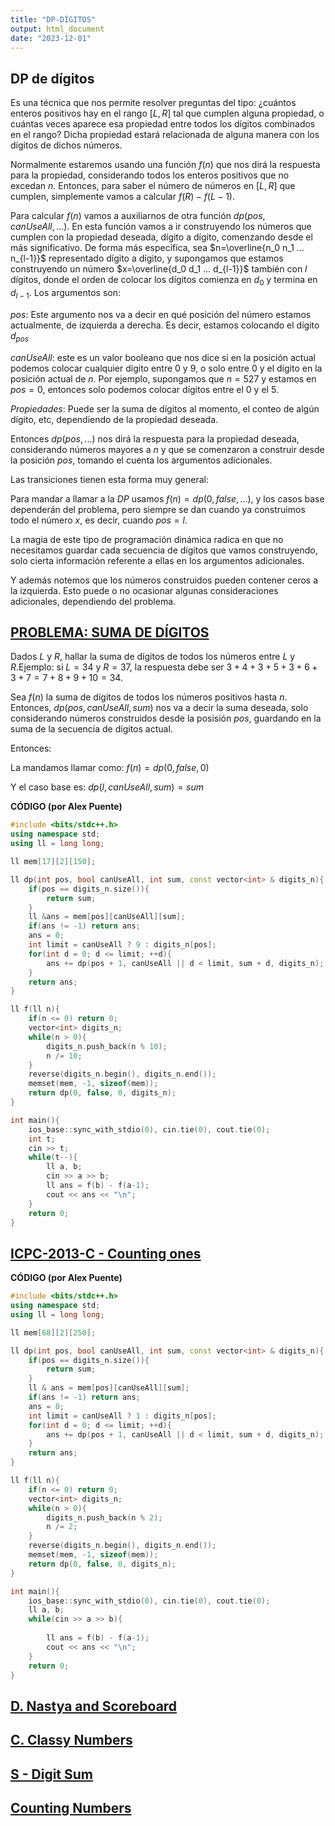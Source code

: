 ```yaml
---
title: "DP-DÍGITOS"
output: html_document
date: "2023-12-01"
---
```


## DP de dígitos

Es una técnica que nos permite resolver preguntas del tipo: ¿cuántos enteros positivos hay en el rango $[L,R]$ tal que cumplen alguna propiedad, o cuántas veces aparece esa propiedad entre todos los dígitos combinados en el rango? Dicha propiedad estará relacionada de alguna manera con los dígitos de dichos números.

Normalmente estaremos usando una función $f(n)$ que nos dirá la respuesta para la propiedad, considerando todos los enteros positivos que no excedan $n$. Entonces, para saber el número de números en $[L,R]$ que cumplen, simplemente vamos a calcular $f(R)-f(L-1)$.

Para calcular $f(n)$ vamos a auxiliarnos de otra función $dp(pos,canUseAll,...)$. En esta función vamos a ir construyendo los números que cumplen con la propiedad deseada, dígito a dígito, comenzando desde el más significativo. De forma más específica, sea $n=\overline{n_0 n_1 ... n_{l-1}}$ representado dígito a dígito, y supongamos que estamos construyendo un número $x=\overline{d_0 d_1 ... d_{l-1}}$ también con $l$ dígitos, donde el orden de colocar los dígitos comienza en $d_0$ y termina en $d_{l-1}$. Los argumentos son:

$pos:$ Este argumento nos va a decir en qué posición del número estamos actualmente, de izquierda a derecha. Es decir, estamos colocando el dígito $d_{pos}$

$canUseAll:$ este es un valor booleano que nos dice si en la posición actual podemos colocar cualquier dígito entre $0$ y $9$, o solo entre $0$ y el dígito en la posición actual de $n$. Por ejemplo, supongamos que $n=527$ y estamos en $pos=0$, entonces solo podemos colocar dígitos entre el $0$ y el $5$.  

$Propiedades:$ Puede ser la suma de dígitos al momento,
el conteo de algún dígito, etc, dependiendo de la propiedad deseada.

Entonces $dp(pos,...)$ nos dirá la respuesta para la propiedad 
deseada, considerando números mayores a $n$ y que se comenzaron
a construir desde la posición $pos$, tomando el cuenta los argumentos adicionales.

Las transiciones tienen esta forma muy general:



\begin{equation*}

limit = 
\begin{cases}
 9  & si  & canUseAll== true\\
n_{pos} & si & canUseAll==false
\end{cases}
\end{equation*}

\begin{equation*}
dp(pos,canUseAll,...)= \sum_{d=0}^{limit}dp(pos+1,canUseAll  || d<limit, ...)
\end{equation*}

Para mandar a llamar a la $DP$ usamos $f(n)=dp(0,false,...)$, y los casos base dependerán del problema, pero siempre se dan cuando ya construimos todo el número $x$, es decir, cuando $pos=l$.

La magia de este tipo de programación dinámica radica en 
que no necesitamos guardar cada secuencia de dígitos que vamos construyendo, solo cierta información referente a ellas en los argumentos adicionales.

Y además notemos que los números construidos pueden contener ceros a la izquierda. Esto puede o no ocasionar algunas consideraciones adicionales, dependiendo del problema.

## [PROBLEMA: SUMA DE DÍGITOS](https://www.spoj.com/problems/PR003004/)

Dados $L$ y $R$, hallar la suma de dígitos de todos los números entre $L$ y $R$.Ejemplo: si 
 $L=34$ y $R=37$, la respuesta debe ser $3+4+3+5+3+6+3+7=7+8+9+10=34$.

Sea $f(n)$ la suma de dígitos de todos los números positivos hasta $n$. Entonces, $dp(pos,canUseAll,sum)$ nos va a decir la suma deseada, solo considerando números construidos desde la posisión $pos$, guardando en la suma de la secuencia de dígitos actual.

Entonces:

\begin{equation*}
dp(pos,canUseAll,sum)= \sum_{d=0}^{limit}dp(pos+1,canUseAll  || d<limit, sum+d)
\end{equation*}
La mandamos llamar como: $f(n)=dp(0,false,0)$

Y el caso base es: $dp(l,canUseAll,sum)=sum$


<div class="collapsed code-title" type="button" data-toggle="collapse" data-target="#codeExample1" aria-expanded="false" aria-controls="collapseTwo">
<!-- title -->
<i class="fas fa-caret-right"></i> 
<p class="title"><b>CÓDIGO (por Alex Puente)</b></p>
</div>
<div id="codeExample1" class="collapse">

```c++
#include <bits/stdc++.h>
using namespace std;
using ll = long long;

ll mem[17][2][150];

ll dp(int pos, bool canUseAll, int sum, const vector<int> & digits_n){
	if(pos == digits_n.size()){
		return sum;
	}
	ll &ans = mem[pos][canUseAll][sum];
	if(ans != -1) return ans;
	ans = 0;
	int limit = canUseAll ? 9 : digits_n[pos];
	for(int d = 0; d <= limit; ++d){
		ans += dp(pos + 1, canUseAll || d < limit, sum + d, digits_n);
	}
	return ans;
}

ll f(ll n){
	if(n <= 0) return 0;
	vector<int> digits_n;
	while(n > 0){
		digits_n.push_back(n % 10);
		n /= 10;
	}
	reverse(digits_n.begin(), digits_n.end());
	memset(mem, -1, sizeof(mem));
	return dp(0, false, 0, digits_n);
}

int main(){
	ios_base::sync_with_stdio(0), cin.tie(0), cout.tie(0);
	int t;
	cin >> t;
	while(t--){
		ll a, b;
		cin >> a >> b;
		ll ans = f(b) - f(a-1);
		cout << ans << "\n";
	}
	return 0;
}
```
</div>

## [ICPC-2013-C - Counting ones](https://matcomgrader.com/problem/9306/counting-ones/)
<div class="collapsed code-title" type="button" data-toggle="collapse" data-target="#codeExample1" aria-expanded="false" aria-controls="collapseTwo">
<!-- title -->
<i class="fas fa-caret-right"></i> 
<p class="title"><b>CÓDIGO (por Alex Puente)</b></p>
</div>
<div id="codeExample1" class="collapse">

```c++
#include <bits/stdc++.h>
using namespace std;
using ll = long long;

ll mem[68][2][250];

ll dp(int pos, bool canUseAll, int sum, const vector<int> & digits_n){
	if(pos == digits_n.size()){
		return sum;
	}
	ll & ans = mem[pos][canUseAll][sum];
	if(ans != -1) return ans;
	ans = 0;
	int limit = canUseAll ? 1 : digits_n[pos];
	for(int d = 0; d <= limit; ++d){
		ans += dp(pos + 1, canUseAll || d < limit, sum + d, digits_n);
	}
	return ans;
}

ll f(ll n){
	if(n <= 0) return 0;
	vector<int> digits_n;
	while(n > 0){
		digits_n.push_back(n % 2);
		n /= 2;
	}
	reverse(digits_n.begin(), digits_n.end());
	memset(mem, -1, sizeof(mem));
	return dp(0, false, 0, digits_n);
}

int main(){
	ios_base::sync_with_stdio(0), cin.tie(0), cout.tie(0);
	ll a, b;
	while(cin >> a >> b){		
	
		ll ans = f(b) - f(a-1);
		cout << ans << "\n";
	}
	return 0;
}
```
</div>
## [D. Nastya and Scoreboard](https://codeforces.com/contest/1341/problem/D)
## [C. Classy Numbers](https://codeforces.com/contest/1036/problem/C)
## [S - Digit Sum](https://atcoder.jp/contests/dp/tasks/dp_s)
## [Counting Numbers](https://cses.fi/problemset/task/2220)
